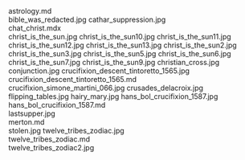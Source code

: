     
<div className="w-full md:max-w-[80rem] float-right italic">
	<MD_astrology_md />
	astrology.md
</div>
<PopImage className="float-right clear-right sm:m-1 sm:ml-4" src={JPG_bible_was_redacted_jpg} alt="bible_was_redacted.jpg">
	bible_was_redacted.jpg
</PopImage>
<PopImage className="float-left clear-left sm:m-1 sm:mr-4" src={JPG_cathar_suppression_jpg} alt="cathar_suppression.jpg">
	cathar_suppression.jpg
</PopImage>
<div className="w-full md:max-w-[80rem] float-right italic">
	<MDX_chat_christ_mdx />
	chat_christ.mdx
</div>
<PopImage className="float-right clear-right sm:m-1 sm:ml-4" src={JPG_christ_is_the_sun_jpg} alt="christ_is_the_sun.jpg">
	christ_is_the_sun.jpg
</PopImage>
<PopImage className="float-left clear-left sm:m-1 sm:mr-4" src={JPG_christ_is_the_sun10_jpg} alt="christ_is_the_sun10.jpg">
	christ_is_the_sun10.jpg
</PopImage>
<PopImage className="float-right clear-right sm:m-1 sm:ml-4" src={JPG_christ_is_the_sun11_jpg} alt="christ_is_the_sun11.jpg">
	christ_is_the_sun11.jpg
</PopImage>
<PopImage className="float-left clear-left sm:m-1 sm:mr-4" src={JPG_christ_is_the_sun12_jpg} alt="christ_is_the_sun12.jpg">
	christ_is_the_sun12.jpg
</PopImage>
<PopImage className="float-right clear-right sm:m-1 sm:ml-4" src={JPG_christ_is_the_sun13_jpg} alt="christ_is_the_sun13.jpg">
	christ_is_the_sun13.jpg
</PopImage>
<PopImage className="float-left clear-left sm:m-1 sm:mr-4" src={JPG_christ_is_the_sun2_jpg} alt="christ_is_the_sun2.jpg">
	christ_is_the_sun2.jpg
</PopImage>
<PopImage className="float-right clear-right sm:m-1 sm:ml-4" src={JPG_christ_is_the_sun3_jpg} alt="christ_is_the_sun3.jpg">
	christ_is_the_sun3.jpg
</PopImage>
<PopImage className="float-left clear-left sm:m-1 sm:mr-4" src={JPG_christ_is_the_sun5_jpg} alt="christ_is_the_sun5.jpg">
	christ_is_the_sun5.jpg
</PopImage>
<PopImage className="float-right clear-right sm:m-1 sm:ml-4" src={JPG_christ_is_the_sun6_jpg} alt="christ_is_the_sun6.jpg">
	christ_is_the_sun6.jpg
</PopImage>
<PopImage className="float-left clear-left sm:m-1 sm:mr-4" src={JPG_christ_is_the_sun7_jpg} alt="christ_is_the_sun7.jpg">
	christ_is_the_sun7.jpg
</PopImage>
<PopImage className="float-right clear-right sm:m-1 sm:ml-4" src={JPG_christ_is_the_sun9_jpg} alt="christ_is_the_sun9.jpg">
	christ_is_the_sun9.jpg
</PopImage>
<PopImage className="float-left clear-left sm:m-1 sm:mr-4" src={JPG_christian_cross_jpg} alt="christian_cross.jpg">
	christian_cross.jpg
</PopImage>
<PopImage className="float-right clear-right sm:m-1 sm:ml-4" src={JPG_conjunction_jpg} alt="conjunction.jpg">
	conjunction.jpg
</PopImage>
<PopImage className="float-left clear-left sm:m-1 sm:mr-4" src={JPG_crucifixion_descent_tintoretto_1565_jpg} alt="crucifixion_descent_tintoretto_1565.jpg">
	crucifixion_descent_tintoretto_1565.jpg
</PopImage>
<div className="w-full md:max-w-[80rem] float-right italic">
	<MD_crucifixion_descent_tintoretto_1565_md />
	crucifixion_descent_tintoretto_1565.md
</div>
<PopImage className="float-right clear-right sm:m-1 sm:ml-4" src={JPG_crucifixion_simone_martini_066_jpg} alt="crucifixion_simone_martini_066.jpg">
	crucifixion_simone_martini_066.jpg
</PopImage>
<PopImage className="float-left clear-left sm:m-1 sm:mr-4" src={JPG_crusades_delacroix_jpg} alt="crusades_delacroix.jpg">
	crusades_delacroix.jpg
</PopImage>
<PopImage className="float-right clear-right sm:m-1 sm:ml-4" src={JPG_flipping_tables_jpg} alt="flipping_tables.jpg">
	flipping_tables.jpg
</PopImage>
<PopImage className="float-left clear-left sm:m-1 sm:mr-4" src={JPG_hairy_mary_jpg} alt="hairy_mary.jpg">
	hairy_mary.jpg
</PopImage>
<PopImage className="float-right clear-right sm:m-1 sm:ml-4" src={JPG_hans_bol_crucifixion_1587_jpg} alt="hans_bol_crucifixion_1587.jpg">
	hans_bol_crucifixion_1587.jpg
</PopImage>
<div className="w-full md:max-w-[80rem] float-right italic">
	<MD_hans_bol_crucifixion_1587_md />
	hans_bol_crucifixion_1587.md
</div>
<PopImage className="float-left clear-left sm:m-1 sm:mr-4" src={JPG_lastsupper_jpg} alt="lastsupper.jpg">
	lastsupper.jpg
</PopImage>
<div className="w-full md:max-w-[80rem] float-right italic">
	<MD_merton_md />
	merton.md
</div>
<PopImage className="float-right clear-right sm:m-1 sm:ml-4" src={JPG_stolen_jpg} alt="stolen.jpg">
	stolen.jpg
</PopImage>
<PopImage className="float-left clear-left sm:m-1 sm:mr-4" src={JPG_twelve_tribes_zodiac_jpg} alt="twelve_tribes_zodiac.jpg">
	twelve_tribes_zodiac.jpg
</PopImage>
<div className="w-full md:max-w-[80rem] float-right italic">
	<MD_twelve_tribes_zodiac_md />
	twelve_tribes_zodiac.md
</div>
<PopImage className="float-right clear-right sm:m-1 sm:ml-4" src={JPG_twelve_tribes_zodiac2_jpg} alt="twelve_tribes_zodiac2.jpg">
	twelve_tribes_zodiac2.jpg
</PopImage>
